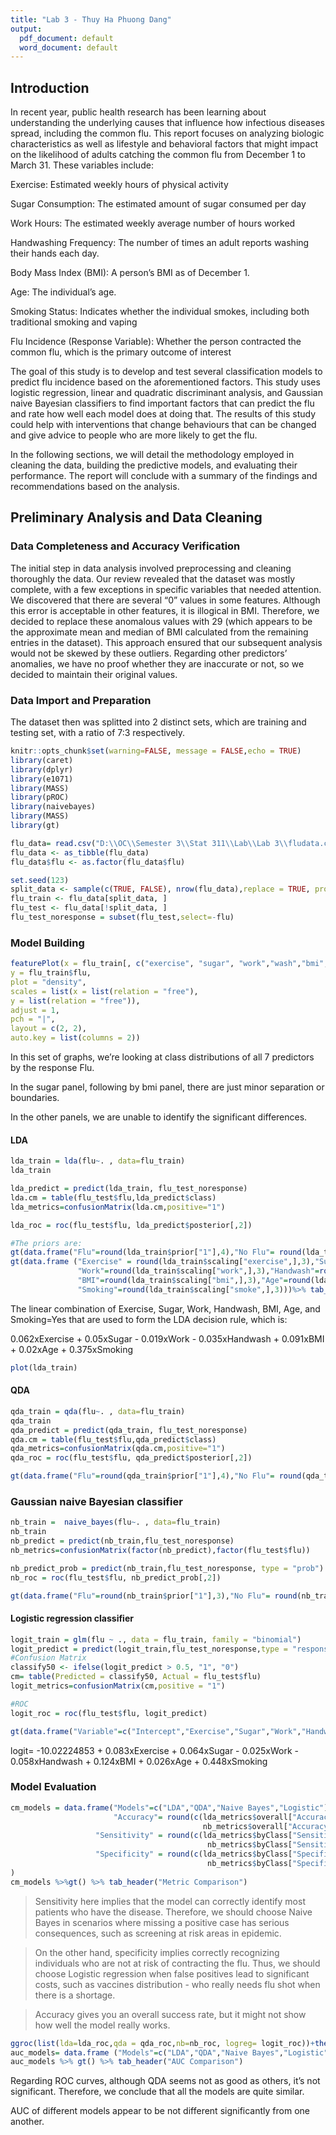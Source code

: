 ---
title: "Lab 3 - Thuy Ha Phuong Dang"
output:
  pdf_document: default
  word_document: default
---
## Introduction

In recent year, public health research has been learning about understanding the underlying causes that influence how infectious diseases spread, including the common flu. This report focuses on analyzing biologic characteristics as well as lifestyle and behavioral factors that might impact on the likelihood of adults catching the common flu from December 1 to March 31. These variables include:

Exercise: Estimated weekly hours of physical activity

Sugar Consumption: The estimated amount of sugar consumed per day

Work Hours: The estimated weekly average number of hours worked

Handwashing Frequency: The number of times an adult reports washing their hands each day.

Body Mass Index (BMI): A person's BMI as of December 1.

Age: The individual's age.

Smoking Status: Indicates whether the individual smokes, including both traditional smoking and vaping

Flu Incidence (Response Variable): Whether the person contracted the common flu, which is the primary outcome of interest


The goal of this study is to develop and test several classification models to predict flu incidence based on the aforementioned factors. This study uses logistic regression, linear and quadratic discriminant analysis, and Gaussian naive Bayesian classifiers to find important factors that can predict the flu and rate how well each model does at doing that. The results of this study could help with interventions that change behaviours that can be changed and give advice to people who are more likely to get the flu.


In the following sections, we will detail the methodology employed in cleaning the data, building the predictive models, and evaluating their performance. The report will conclude with a summary of the findings and recommendations based on the analysis.


## Preliminary Analysis and Data Cleaning
### Data Completeness and Accuracy Verification
The initial step in data analysis involved preprocessing and cleaning thoroughly the data. Our review revealed that the dataset was mostly complete, with a few exceptions in specific variables that needed attention. We discovered that there are several "0" values in some features. Although this error is acceptable in other features, it is illogical in BMI. Therefore, we decided to replace these anomalous values with 29 (which appears to be the approximate mean and median of BMI calculated from the remaining entries in the dataset). This approach ensured that our subsequent analysis would not be skewed by these outliers. Regarding other predictors' anomalies, we have no proof whether they are inaccurate or not, so we decided to maintain their original values.


### Data Import and Preparation
The dataset then was splitted into 2 distinct sets, which are training and testing set, with a ratio of 7:3 respectively. 



```{r setup, include=FALSE}
knitr::opts_chunk$set(warning=FALSE, message = FALSE,echo = TRUE)
library(caret)
library(dplyr)
library(e1071)
library(MASS)
library(pROC)
library(naivebayes)
library(MASS)
library(gt)

```



```{r  echo= FALSE,warning=FALSE, message = FALSE,include=FALSE, results='hide'}
flu_data= read.csv("D:\\OC\\Semester 3\\Stat 311\\Lab\\Lab 3\\fludata.csv")
flu_data <- as_tibble(flu_data)
flu_data$flu <- as.factor(flu_data$flu)

set.seed(123)
split_data <- sample(c(TRUE, FALSE), nrow(flu_data),replace = TRUE, prob = c(0.7,0.3))
flu_train <- flu_data[split_data, ]
flu_test <- flu_data[!split_data, ]
flu_test_noresponse = subset(flu_test,select=-flu)
```
### Model Building


```{r  echo= FALSE,warning=FALSE, message = FALSE, comment="", fig.show="hold"}
featurePlot(x = flu_train[, c("exercise", "sugar", "work","wash","bmi", "age","smoke")],
y = flu_train$flu,
plot = "density",
scales = list(x = list(relation = "free"),
y = list(relation = "free")),
adjust = 1,
pch = "|",
layout = c(2, 2),
auto.key = list(columns = 2))


```
In this set of graphs, we’re looking at class distributions of all 7 predictors by the response Flu.

 In the sugar panel, following by bmi panel, there are just minor separation or boundaries.
 
 In the other panels, we are unable to identify the significant differences.



#### LDA


```{r echo=FALSE, warning=FALSE, message = FALSE,include=FALSE, results='hide'}
lda_train = lda(flu~. , data=flu_train)
lda_train

lda_predict = predict(lda_train, flu_test_noresponse)
lda.cm = table(flu_test$flu,lda_predict$class)
lda_metrics=confusionMatrix(lda.cm,positive="1")

lda_roc = roc(flu_test$flu, lda_predict$posterior[,2])

```

```{r echo=FALSE, warning=FALSE, message = FALSE, comment=""}
#The priors are: 
gt(data.frame("Flu"=round(lda_train$prior["1"],4),"No Flu"= round(lda_train$prior["0"],4)))%>%tab_header("Prior probability")
gt(data.frame ("Exercise" = round(lda_train$scaling["exercise",],3),"Sugar"=round(lda_train$scaling["sugar",],3),
               "Work"=round(lda_train$scaling["work",],3),"Handwash"=round(lda_train$scaling["wash",],3),
               "BMI"=round(lda_train$scaling["bmi",],3),"Age"=round(lda_train$scaling["age",],3),
               "Smoking"=round(lda_train$scaling["smoke",],3)))%>% tab_header("Coefficient")

```

The linear combination of Exercise, Sugar, Work, Handwash,	BMI,	Age, and Smoking=Yes that are used to form the LDA decision rule, which is:

 0.062xExercise +	0.05xSugar - 0.019xWork - 0.035xHandwash	+ 0.091xBMI +	0.02xAge + 0.375xSmoking
 
```{r echo=FALSE, warning=FALSE, message = FALSE}
plot(lda_train)
```

             

#### QDA

```{r echo=FALSE, warning=FALSE, message = FALSE,include=FALSE, results='hide'}
qda_train = qda(flu~. , data=flu_train)
qda_train
qda_predict = predict(qda_train, flu_test_noresponse)
qda.cm = table(flu_test$flu,qda_predict$class)
qda_metrics=confusionMatrix(qda.cm,positive="1")
qda_roc = roc(flu_test$flu, qda_predict$posterior[,2])

```

```{r  include=FALSE, warning=FALSE, message = FALSE, comment=""}
gt(data.frame("Flu"=round(qda_train$prior["1"],4),"No Flu"= round(qda_train$prior["0"],4)))%>%tab_header("Prior probability")

```


### Gaussian naive Bayesian classifier
```{r echo=FALSE, warning=FALSE, message = FALSE,include=FALSE, results='hide'}
nb_train =  naive_bayes(flu~. , data=flu_train)
nb_train
nb_predict = predict(nb_train,flu_test_noresponse)
nb_metrics=confusionMatrix(factor(nb_predict),factor(flu_test$flu))

nb_predict_prob = predict(nb_train,flu_test_noresponse, type = "prob")
nb_roc = roc(flu_test$flu, nb_predict_prob[,2])

```

```{r}
gt(data.frame("Flu"=round(nb_train$prior["1"],3),"No Flu"= round(nb_train$prior["0"],3)))%>%tab_header("Prior probability")

```

#### Logistic regression classifier
```{r echo=FALSE, warning=FALSE, message = FALSE,include=FALSE, results='hide'}
logit_train = glm(flu ~ ., data = flu_train, family = "binomial")
logit_predict = predict(logit_train,flu_test_noresponse,type = "response")
#Confusion Matrix
classify50 <- ifelse(logit_predict > 0.5, "1", "0")
cm= table(Predicted = classify50, Actual = flu_test$flu)
logit_metrics=confusionMatrix(cm,positive = "1")

#ROC
logit_roc = roc(flu_test$flu, logit_predict)

```

```{r  warning=FALSE, message = FALSE, comment=""}
gt(data.frame("Variable"=c("Intercept","Exercise","Sugar","Work","Handwash","BMI","Age","Smoke"),"Value"=round(logit_train$coefficients,3)))%>% tab_header("Coefficient")
```
logit= -10.02224853 + 0.083xExercise +	0.064xSugar - 0.025xWork - 0.058xHandwash	+ 0.124xBMI +	0.026xAge + 0.448xSmoking

### Model Evaluation


```{r  Comparison, echo=FALSE, warning=FALSE, message = FALSE}
cm_models = data.frame("Models"=c("LDA","QDA","Naive Bayes","Logistic"), 
                       "Accuracy"= round(c(lda_metrics$overall["Accuracy"],qda_metrics$overall["Accuracy"],
                                           nb_metrics$overall["Accuracy"],logit_metrics$overall["Accuracy"]),3),
                   "Sensitivity" = round(c(lda_metrics$byClass["Sensitivity"],qda_metrics$byClass["Sensitivity"],
                                            nb_metrics$byClass["Sensitivity"],logit_metrics$byClass["Sensitivity"]),3),
                   "Specificity" = round(c(lda_metrics$byClass["Specificity"],qda_metrics$byClass["Specificity"],
                                            nb_metrics$byClass["Specificity"],logit_metrics$byClass["Specificity"]),3)
)
cm_models %>%gt() %>% tab_header("Metric Comparison")
```
> Sensitivity here implies that the model can correctly identify most patients who have the disease. Therefore, we should choose Naive Bayes in scenarios where missing a positive case has serious consequences, such as screening at risk areas in epidemic.

> On the other hand, specificity implies correctly recognizing individuals who are not at risk of contracting the flu. Thus, we should choose Logistic regression when false positives lead to significant costs, such as vaccines distribution - who really needs flu shot when there is a shortage. 

> Accuracy gives you an overall success rate, but it might not show how well the model really works.

```{r echo=FALSE, warning=FALSE, message = FALSE, comment=""}
ggroc(list(lda=lda_roc,qda = qda_roc,nb=nb_roc, logreg= logit_roc))+theme_bw()+ggtitle("ROC Curve")
auc_models= data.frame ("Models"=c("LDA","QDA","Naive Bayes","Logistic"),"AUC"=c(auc(lda_roc),auc(qda_roc),auc(nb_roc),auc(logit_roc)))
auc_models %>% gt() %>% tab_header("AUC Comparison")
```
Regarding ROC curves, although QDA seems not as good as others, it's not significant. Therefore, we conclude that all the models are quite similar. 

AUC of different models appear to be not different significantly from one another.




